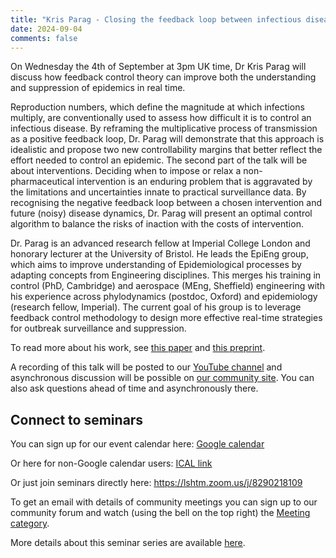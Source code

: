 ```yaml
---
title: "Kris Parag - Closing the feedback loop between infectious disease dynamics and real-time interventions" 
date: 2024-09-04
comments: false
---
```


On Wednesday the 4th of September at 3pm UK time, Dr Kris Parag will discuss how feedback control theory can improve both the understanding and suppression of epidemics in real time.

Reproduction numbers, which define the magnitude at which infections multiply, are conventionally used to assess how difficult it is to control an infectious disease. By reframing the multiplicative process of transmission as a positive feedback loop, Dr. Parag will demonstrate that this approach is idealistic and propose two new controllability margins that better reflect the effort needed to control an epidemic. The second part of the talk will be about interventions. Deciding when to impose or relax a non-pharmaceutical intervention is an enduring problem that is aggravated by the limitations and uncertainties innate to practical surveillance data. By recognising the negative feedback loop between a chosen intervention and future (noisy) disease dynamics, Dr. Parag will present an optimal control algorithm to balance the risks of inaction with the costs of intervention.

Dr. Parag is an advanced research fellow at Imperial College London and honorary lecturer at the University of Bristol. He leads the EpiEng group, which aims to improve understanding of Epidemiological processes by adapting concepts from Engineering disciplines. This merges his training in control (PhD, Cambridge) and aerospace (MEng, Sheffield) engineering with his experience across phylodynamics (postdoc, Oxford) and epidemiology (research fellow, Imperial). The current goal of his group is to leverage feedback control methodology to design more effective real-time strategies for outbreak surveillance and suppression.

To read more about his work, see [this paper](https://www.medrxiv.org/content/10.1101/2023.10.10.23296471v2) and [this preprint](https://www.medrxiv.org/content/10.1101/2024.05.24.24307878v2).

A recording of this talk will be posted to our [YouTube channel](https://www.youtube.com/channel/UC9qvwwGTudtKnOE-sM1LooQ) and asynchronous discussion will be possible on [our community site](https://community.epinowcast.org/c/meetings/8). You can also ask questions ahead of time and asynchronously there.

## Connect to seminars

You can sign up for our event calendar here: [Google calendar ](https://calendar.google.com/calendar/u/0/r?cid=YTExM2I2ZjVkOTYxODA4ZjA5YjdhODA3ZTIwMzU1Mzk4ODY0Y2NhYjIzOWVkNjAyYzc5ZTkzYWM5OWY0YWQxM0Bncm91cC5jYWxlbmRhci5nb29nbGUuY29t)

Or here for non-Google calendar users: [ICAL link ](https://calendar.google.com/calendar/ical/a113b6f5d961808f09b7a807e20355398864ccab239ed602c79e93ac99f4ad13%40group.calendar.google.com/public/basic.ics)

Or just join seminars directly here: [https://lshtm.zoom.us/j/8290218109 ](https://lshtm.zoom.us/j/8290218109)

To get an email with details of community meetings you can sign up to our community forum and watch (using the bell on the top right) the [Meeting category](https://community.epinowcast.org/c/meetings/8).

More details about this seminar series are available [here](../../seminars.qmd).
